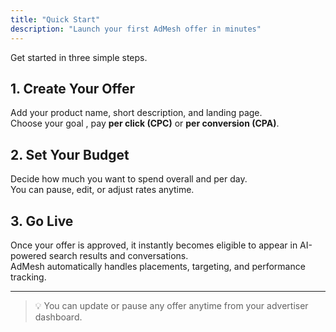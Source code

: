 ```yaml
---
title: "Quick Start"
description: "Launch your first AdMesh offer in minutes"
---
```


Get started in three simple steps.

## 1. Create Your Offer

Add your product name, short description, and landing page.  
Choose your goal ,  pay **per click (CPC)** or **per conversion (CPA)**.

## 2. Set Your Budget

Decide how much you want to spend overall and per day.  
You can pause, edit, or adjust rates anytime.

## 3. Go Live

Once your offer is approved, it instantly becomes eligible to appear in AI-powered search results and conversations.  
AdMesh automatically handles placements, targeting, and performance tracking.

---

> 💡 You can update or pause any offer anytime from your advertiser dashboard.

